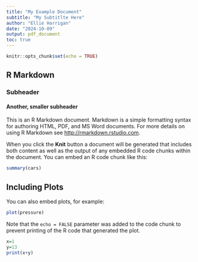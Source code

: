 ```yaml
---
title: "My Example Document"
subtitle: "My Subtitlte Here"
author: "Ellie Harrigan"
date: "2024-10-09"
output: pdf_document 
toc: true 
---
```


```r
knitr::opts_chunk$set(echo = TRUE)
```

## R Markdown
### Subheader
#### Another, smaller subheader

This is an R Markdown document. Markdown is a simple formatting syntax for authoring HTML, PDF, and MS Word documents. For more details on using R Markdown see <http://rmarkdown.rstudio.com>.

When you click the **Knit** button a document will be generated that includes both content as well as the output of any embedded R code chunks within the document. You can embed an R code chunk like this:

```r
summary(cars)
```

## Including Plots

You can also embed plots, for example:

```r
plot(pressure)
```

Note that the `echo = FALSE` parameter was added to the code chunk to prevent printing of the R code that generated the plot.
```r
x=1
y=13
print(x+y)
```

